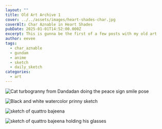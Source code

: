 ```yaml
---
layout: ""
title: Old Art Archive 1
cover: ../../assets/images/heart-shades-char.jpg
coverAlt: Char Aznable in Heart Shades
pubDate: 2025-01-01T14:52:00.000Z
excerpt: This is gunna be the first of a few posts with my old art
author: eevee
tags:
  - char_aznable
  - gundam
  - anime
  - sketch
  - daily_sketch
categories:
  - art
---
```

![Cat turbogranny from Dandadan doing the peace sign smile pose](../../assets/images/turbogranny.png "I love this fucking cat")

![Black and white watercolor prinny sketch](../../assets/images/prinny-black-and-white-10-1-2024.jpg "d00d")

![sketch of quattro bajeena](../../assets/images/dailychar-2024-05-08.png "daily char")

![sketch of quattro bajeena holding his glasses](../../assets/images/dailychar-2024-05-07.png "Daily Char")

